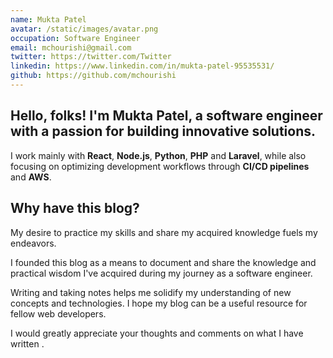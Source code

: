 ```yaml
---
name: Mukta Patel
avatar: /static/images/avatar.png
occupation: Software Engineer
email: mchourishi@gmail.com
twitter: https://twitter.com/Twitter
linkedin: https://www.linkedin.com/in/mukta-patel-95535531/
github: https://github.com/mchourishi
---
```


## Hello, folks! I'm Mukta Patel, a software engineer with a passion for building innovative solutions.

I work mainly with <b>React</b>, <b>Node.js</b>, <b>Python</b>, <b>PHP</b> and <b>Laravel</b>,
while also focusing on optimizing development workflows through <b>CI/CD pipelines</b> and <b>AWS</b>.

## Why have this blog?

My desire to practice my skills and share my acquired knowledge fuels my endeavors.

I founded this blog as a means to document and share the knowledge and practical wisdom I've acquired during my journey as a software engineer.

Writing and taking notes helps me solidify my understanding of new concepts and technologies. I hope my blog can be a useful resource for fellow web developers.

I would greatly appreciate your thoughts and comments on what I have written .
